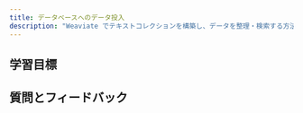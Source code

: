 ```yaml
---
title: データベースへのデータ投入
description: "Weaviate でテキストコレクションを構築し、データを整理・検索する方法を学びます。"
---
```

<!-- Like a subject number (e.g. CS101) -->

<!-- Provide context for this course, in addition to the concrete learning goals and outcomes. Why would someone want to do this unit? -->

<!-- :::warning TODO
Intro video here
::: -->

## <i class="fa-solid fa-bullseye-arrow"></i> 学習目標


<!-- Replace unitName with name from `unitData.js` - will pull in learning goals and outcomes -->
<LearningGoals unitName="text_collections_ts"/>

## 質問とフィードバック


<DocsFeedback/>